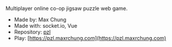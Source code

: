
Multiplayer online co-op jigsaw puzzle web game.

- Made by: Max Chung
- Made with: socket.io, Vue
- Repository: [pzl](https://github.com/maxrchung/pzl)
- Play: [https://pzl.maxrchung.com](https://pzl.maxrchung.com)
